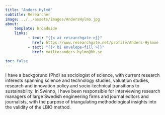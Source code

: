 ```yaml
---
title: "Anders Hylmö"
subtitle: Researcher
image: ../../assets/images/AndersHylmo.jpg
about:
    template: broadside
    links:
          - text: "{{< ai researchgate >}}"
            href: https://www.researchgate.net/profile/Anders-Hylmoe
          - text: "{{< bi envelope-fill >}}"
            href: mailto:anders.hylmo@hh.se

toc: false
---
```


:::{.text-bigger}
I have a backgorund (Phd) as sociologist of science, with current research interests spanning science and technology studies, valuation studies, research and innovation policy and socio-technical transitions to sustainability. In Swinno, I have been responsible for interviewing research managers of large Swedish engineering firms and journal editors and journalists, with the purpose of triangulating methodological insights into the validity of the LBIO method.
:::

